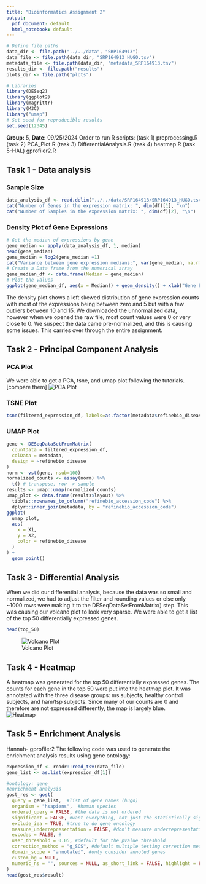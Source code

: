 ```yaml
---
title: "Bioinformatics Assignment 2"
output:
  pdf_document: default
  html_notebook: default
---
```


```R
# Define file paths
data_dir <- file.path("../../data", "SRP164913")
data_file <- file.path(data_dir, "SRP164913_HUGO.tsv")
metadata_file <- file.path(data_dir, "metadata_SRP164913.tsv")
results_dir <- file.path("results")
plots_dir <- file.path("plots")

# Libraries
library(DESeq2)
library(ggplot2)
library(magrittr)
library(M3C)
library("umap")
# Set seed for reproducible results
set.seed(12345)
```

**Group:** 5, **Date:** 09/25/2024
Order to run R scripts: 
(task 1) preprocessing.R
(task 2) PCA_Plot.R
(task 3) DifferentialAnalysis.R
(task 4) heatmap.R
(task 5-HAL) gprofiler2.R

## Task 1 - Data analysis
### Sample Size
```r
data_analysis_df <- read.delim("../../data/SRP164913/SRP164913_HUGO.tsv",header = TRUE, row.names = 1, stringsAsFactors = FALSE)
cat("Number of Genes in the expression matrix: ", dim(df)[1], "\n")
cat("Number of Samples in the expression matrix: ", dim(df)[2], "\n")
```

### Density Plot of Gene Expressions

```R
# Get the median of expressions by gene
gene_median <- apply(data_analysis_df, 1, median)
head(gene_median)
gene_median = log2(gene_median +1)
cat("Variance between gene expression medians:", var(gene_median, na.rm = TRUE))
# Create a Data frame from the numerical array
gene_median_df <- data.frame(Median = gene_median)
# Plot the values
ggplot(gene_median_df, aes(x = Median)) + geom_density() + xlab("Gene Expression Count") + ylim(0,1e-2)
```
The density plot shows a left skewed distribution of gene expression counts with most of the expressions being between zero and 5 but with a few outliers between 10 and 15. We downloaded the unnormalized data, however when we opened the raw file, most count values were 0 or very close to 0. We suspect the data came pre-normalized, and this is causing some issues. This carries over through the entire assignment. 

## Task 2 - Principal Component Analysis
### PCA Plot
We were able to get a PCA, tsne, and umap plot following the tutorials. [compare them]
![PCA Plot](../../plots/SRP164913_pca_plot.png)

### TSNE Plot

```R
tsne(filtered_expression_df, labels=as.factor(metadata$refinebio_disease))
```
### UMAP Plot
```R
gene <- DESeqDataSetFromMatrix(
  countData = filtered_expression_df,
  colData = metadata,
  design = ~refinebio_disease
)
norm <- vst(gene, nsub=100)
normalized_counts <- assay(norm) %>%
  t() # transpose, row -> sample
results <- umap::umap(normalized_counts)
umap_plot <- data.frame(results$layout) %>%
  tibble::rownames_to_column("refinebio_accession_code") %>%
  dplyr::inner_join(metadata, by = "refinebio_accession_code")
ggplot(
  umap_plot,
  aes(
    x = X1,
    y = X2,
    color = refinebio_disease
  )
) +
  geom_point()
```
## Task 3 - Differential Analysis
When we did our differential analysis, because the data was so small and normalized, we had to adjust the filter and rounding values or else only ~1000 rows were making it to the DESeqDataSetFromMatrix() step. This was causing our volcano plot to look very sparse. We were able to get a list of the top 50 differentially expressed genes.
```R
head(top_50)
```
![Volcano Plot](../../plots/SRP164913_volcano_plot.png)

## Task 4 - Heatmap
A heatmap was generated for the top 50 differentially expressed genes. The counts for each gene in the top 50 were put into the heatmap plot. It was annotated with the three disease groups: ms subjects, healthy control subjects, and ham/tsp subjects. Since many of our counts are 0 and therefore are not expressed differently, the map is largely blue.  
![Heatmap](../../plots/SRP164913_heatmap_plot.png)

## Task 5 - Enrichment Analysis
Hannah- gprofiler2
The following code was used to generate the enrichment analysis results using gene ontology: 
```R
expression_df <- readr::read_tsv(data_file)
gene_list <- as.list(expression_df[1])

#ontology: gene
#enrichment analysis
gost_res <- gost(
  query = gene_list,  #list of gene names (hugo)
  organism = "hsapiens",  #human species
  ordered_query = FALSE, #the data is not ordered
  significant = FALSE, #want everything, not just the statistically significant
  exclude_iea = TRUE, #true to do gene oncology
  measure_underrepresentation = FALSE, #don't measure underrepresentation
  evcodes = FALSE, #
  user_threshold = 0.05, #default for the pvalue threshold
  correction_method = "g_SCS", #default multiple testing correction method to reduce false positives
  domain_scope = "annotated", #only consider annoted genes
  custom_bg = NULL, 
  numeric_ns = "", sources = NULL, as_short_link = FALSE, highlight = FALSE
)
head(gost_res$result)
```

